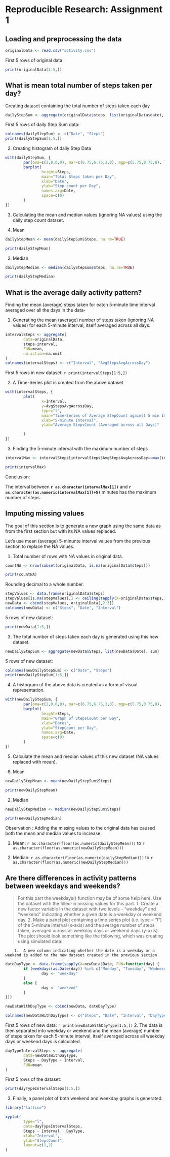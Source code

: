 # Reproducible Research: Assignment 1


## Loading and preprocessing the data

```r
originalData <- read.csv("activity.csv")
```

First 5 rows of original data:
```r
print(originalData[1:5,])
```

## What is mean total number of steps taken per day?

Creating dataset containing the total number of steps taken each day

```r
dailyStepSum <- aggregate(originalData$steps, list(originalData$date), sum)
```
First 5 rows of daily Step Sum data:
```r
colnames(dailyStepSum) <- c("Date", "Steps")
print(dailyStepSum[1:5,])
```

2. Creating histogram of daily Step Data

```r
with(dailyStepSum, {
        par(oma=c(2,0,0,0), mar=c(6.75,6.75,3,0), mgp=c(5.75,0.75,0), las=2)
        barplot(
                height=Steps,
                main="Total Steps taken per Day",
                xlab="Date",
                ylab="Step count per Day",
                names.arg=Date,
                space=c(0)
        )
})
```

3. Calculating the mean and median values (ignoring NA values) using the daily step count dataset.

1. Mean
```r
dailyStepMean <- mean(dailyStepSum$Steps, na.rm=TRUE)
```
```r
print(dailyStepMean)
```
2. Median
```r
dailyStepMedian <- median(dailyStepSum$Steps, na.rm=TRUE)
```
```r
print(dailyStepMedian)
```

## What is the average daily activity pattern?

Finding the mean (average) steps taken for eatch 5-minute time interval averaged over all the days in the data-

1. Generating the mean (average) number of steps taken (ignoring NA values) for each 5-minute interval, itself averaged across all days.

```r
intervalSteps <- aggregate(
        data=originalData,
        steps~interval,
        FUN=mean,
        na.action=na.omit
)
colnames(intervalSteps) <- c("Interval", "AvgStepsAvgAcrossDay")
```
First 5 rows in new dataset:
        ```r
print(intervalSteps[1:5,])
```

2. A Time-Series plot is created from the above dataset

```r
with(intervalSteps, {
        plot(
                x=Interval,
                y=AvgStepsAvgAcrossDay,
                type="l",
                main="Time-Series of Average StepCount against 5 min Interval",
                xlab="5-minute Interval",
                ylab="Average StepsCount (Averaged across all Days)"

        )
})
```

3. Finding the 5-minute interval with the maximum number of steps

```r
intervalMax <- intervalSteps[intervalSteps$AvgStepsAvgAcrossDay==max(intervalSteps$AvgStepsAvgAcrossDay),]
```
```r
print(intervalMax)
```
Conclusion:

The interval between **`r as.character(intervalMax[1])`** and  **`r as.character(as.numeric(intervalMax[1])+5)`** minutes has the maximum number of steps.


## Imputing missing values

The goal of this section is to generate a new graph using the same data as from the first section but with its NA values replaced.

Let's use mean (average) 5-minunte interval values from the previous section to replace the NA values.

1. Total number of rows with NA values in original data.

```r
countNA <- nrow(subset(originalData, is.na(originalData$steps)))
```
```r
print(countNA)
```


Rounding decimal to a whole number.

```r
stepValues <- data.frame(originalData$steps)
stepValues[is.na(stepValues),] <- ceiling(tapply(X=originalData$steps,INDEX=originalData$interval,FUN=mean,na.rm=TRUE))
newData <- cbind(stepValues, originalData[,2:3])
colnames(newData) <- c("Steps", "Date", "Interval")
```

5 rows of new dataset:
```r
print(newData[1:5,])
```

3. The total number of steps taken each day is generated using this new dataset.

```r
newDailyStepSum <- aggregate(newData$Steps, list(newData$Date), sum)
```
5 rows of new dataset:
```r
colnames(newDailyStepSum) <- c("Date", "Steps")
print(newDailyStepSum[1:5,])
```

4. A histogram of the above data is created as a form of visual representation.

```r
with(newDailyStepSum, {
        par(oma=c(2,0,0,0), mar=c(6.75,6.75,3,0), mgp=c(5.75,0.75,0), las=2)
        barplot(
                height=Steps,
                main="Graph of StepsCount per Day",
                xlab="Dates",
                ylab="StepCount per Day",
                names.arg=Date,
                space=c(0)
        )
})
```

5. Calculate the mean and median values of this new dataset (NA values replaced with mean).

1. Mean
```r
newDailyStepMean <- mean(newDailyStepSum$Steps)
```
```r
print(newDailyStepMean)
```
2. Median
```r
newDailyStepMedian <- median(newDailyStepSum$Steps)
```
```r
print(newDailyStepMedian)
```

Observation :
Adding the missing values to the original data has caused both the mean and median values to increase.

1. Mean:
        `r as.character(floor(as.numeric(dailyStepMean)))` to `r as.character(floor(as.numeric(newDailyStepMean)))`

2. Median:
        `r as.character(floor(as.numeric(dailyStepMedian)))` to `r as.character(floor(as.numeric(newDailyStepMedian)))`


## Are there differences in activity patterns between weekdays and weekends?
>For this part the weekdays() function may be of some help here. Use the dataset with the filled-in missing values for this part.
1. Create a new factor variable in the dataset with two levels - "weekday" and "weekend" indicating whether a given date is a weekday or weekend day.
2. Make a panel plot containing a time series plot (i.e. type = "l") of the 5-minute interval (x-axis) and the average number of steps taken, averaged across all weekday days or weekend days (y-axis). The plot should look something like the following, which was creating using simulated data:

        1.  A new column indicating whether the date is a weekday or a weekend is added to the new dataset created in the previous section.

```r
dateDayType <- data.frame(sapply(X=newData$Date, FUN=function(day) {
        if (weekdays(as.Date(day)) %in% c("Monday", "Tuesday", "Wednesday", "Thursday", "Friday")) {
                day <- "weekday"
        }
        else {
                day <- "weekend"
        }
}))

newDataWithDayType <- cbind(newData, dateDayType)

colnames(newDataWithDayType) <- c("Steps", "Date", "Interval", "DayType")
```

First 5 rows of new data:
        ```r
print(newDataWithDayType[1:5,])
```
2. The data is then separated into weekday or weekend and the mean (average) number of steps taken for each 5-minute interval, itself averaged across all weekday days or weekend days is calculated.

```r
dayTypeIntervalSteps <- aggregate(
        data=newDataWithDayType,
        Steps ~ DayType + Interval,
        FUN=mean
)
```
First 5 rows of the dataset:
```r
print(dayTypeIntervalSteps[1:5,])
```

3. Finally, a panel plot of both weekend and weekday graphs is generated.

```r
library("lattice")

xyplot(
        type="l",
        data=dayTypeIntervalSteps,
        Steps ~ Interval | DayType,
        xlab="Interval",
        ylab="StepsCount",
        layout=c(1,2)
)
```

